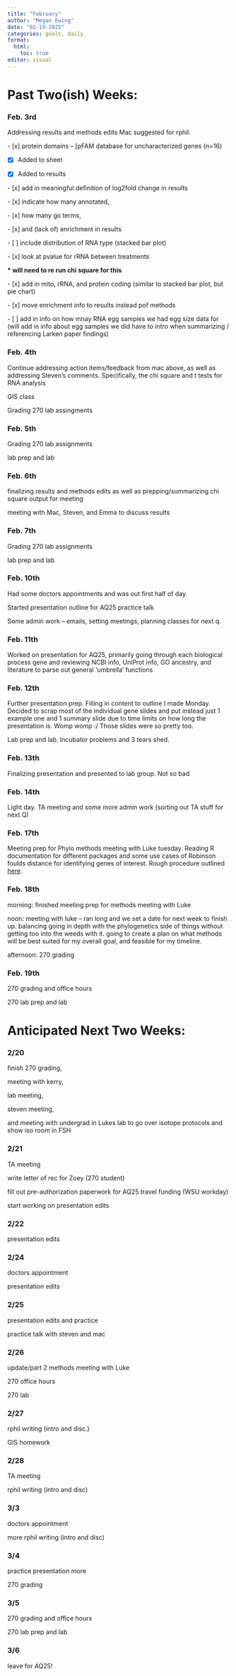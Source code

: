```yaml
---
title: "February"
author: "Megan Ewing"
date: "02-19-2025"
categories: goals, daily
format: 
  html:
    toc: true
editor: visual
---
```


# Past Two(ish) Weeks:

### Feb. 3rd

Addressing results and methods edits Mac suggested for rphil:

\- \[x\] protein domains – \[pFAM database for uncharacterized genes (n=16)

 - \[x\] Added to sheet

 - \[x\] Added to results

\- \[x\] add in meaningful definition of log2fold change in results

\- \[x\] indicate how many annotated,

\- \[x\] how many go terms,

\- \[x\] and (lack of) enrichment in results

\- \[ \] include distribution of RNA type (stacked bar plot)

\- \[x\] look at pvalue for rRNA between treatments

**\* will need to re run chi square for this**

\- \[x\] add in mito, rRNA, and protein coding (similar to stacked bar plot, but pie chart)

\- \[x\] move enrichment info to results instead pof methods

\- \[ \] add in info on how mnay RNA egg samples we had egg size data for (will add in info about egg samples we did have to intro when summarizing / referencing Larken paper findings)

### Feb. 4th

Continue addressing action items/feedback from mac above, as well as addressing Steven's comments. Specifically, the chi square and t tests for RNA analysis

GIS class

Grading 270 lab assingments

### Feb. 5th

Grading 270 lab assignments

lab prep and lab

### Feb. 6th

finalizing results and methods edits as well as prepping/summarizing chi square output for meeting

meeting with Mac, Steven, and Emma to discuss results

### Feb. 7th

Grading 270 lab assignments

lab prep and lab

### Feb. 10th 

Had some doctors appointments and was out first half of day.

Started presentation outline for AQ25 practice talk

Some admin work – emails, setting meetings, planning classes for next q.

### Feb. 11th 

Worked on presentation for AQ25, primarily going through each biological process gene and reviewing NCBI info, UniProt info, GO ancestry, and literature to parse out general 'umbrella' functions

### Feb. 12th 

Further presentation prep. Filling in content to outline I made Monday. Decided to scrap most of the individual gene slides and put instead just 1 example one and 1 summary slide due to time limits on how long the presentation is. Womp womp :/ Those slides were so pretty too.

Lab prep and lab. Incubator problems and 3 tears shed.

### Feb. 13th

Finalizing presentation and presented to lab group. Not so bad

### Feb. 14th 

Light day. TA meeting and some more admin work (sorting out TA stuff for next Q)

### Feb. 17th

Meeting prep for Phylo methods meeting with Luke tuesday. Reading R documentation for different packages and some use cases of Robinson foulds distance for identifying genes of interest. Rough procedure outlined [here](https://docs.google.com/document/d/1cTWECuGD_J2NsYfZuoF2DyMfI2oNXEwYhQAzu2baZSA/edit?usp=sharing).

### Feb. 18th

morning: finished meeting prep for methods meeting with Luke

noon: meeting with luke – ran long and we set a date for next week to finish up. balancing going in depth with the phylogenetics side of things without getting too into the weeds with it. going to create a plan on what methods will be best suited for my overall goal, and feasible for my timeline.

afternoon: 270 grading

### Feb. 19th

270 grading and office hours

270 lab prep and lab

# Anticipated Next Two Weeks:

### 2/20

finish 270 grading,

meeting with kerry,

lab meeting,

steven meeting,

and meeting with undergrad in Lukes lab to go over isotope protocols and show iso room in FSH

### 2/21

TA meeting

write letter of rec for Zoey (270 student)

fill out pre-authorization paperwork for AQ25 travel funding (WSU workday)

start working on presentation edits

### 2/22

presentation edits

### 2/24 

doctors appointment

presentation edits

### 2/25

presentation edits and practice

practice talk with steven and mac

### 2/26

update/part 2 methods meeting with Luke

270 office hours

270 lab

### 2/27

rphil writing (intro and disc.)

GIS homework

### 2/28

TA meeting

rphil writing (intro and disc)

### 3/3

doctors appointment

more rphil writing (intro and disc)

### 3/4

practice presentation more

270 grading

### 3/5

270 grading and office hours

270 lab prep and lab

### 3/6

leave for AQ25!
